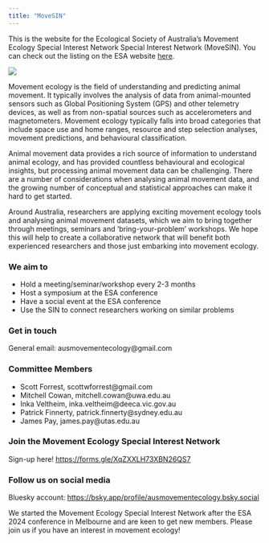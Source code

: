 ```yaml
---
title: "MoveSIN"
---
```


This is the website for the Ecological Society of Australia's Movement Ecology Special Interest Network Special Interest Network (MoveSIN). You can check out the listing on the ESA website [here](https://www.ecolsoc.org.au/category/research-chapters/movement-ecology/).

![](images/logo.png)

Movement ecology is the field of understanding and predicting animal movement. It typically involves the analysis of data from animal-mounted sensors such as Global Positioning System (GPS) and other telemetry devices, as well as from non-spatial sources such as accelerometers and magnetometers. Movement ecology typically falls into broad categories that include space use and home ranges, resource and step selection analyses, movement predictions, and behavioural classification.

Animal movement data provides a rich source of information to understand animal ecology, and has provided countless behavioural and ecological insights, but processing animal movement data can be challenging. There are a number of considerations when analysing animal movement data, and the growing number of conceptual and statistical approaches can make it hard to get started.

Around Australia, researchers are applying exciting movement ecology tools and analysing animal movement datasets, which we aim to bring together through meetings, seminars and ‘bring-your-problem’ workshops. We hope this will help to create a collaborative network that will benefit both experienced researchers and those just embarking into movement ecology.

### We aim to

- Hold a meeting/seminar/workshop every 2-3 months
- Host a symposium at the ESA conference
- Have a social event at the ESA conference
- Use the SIN to connect researchers working on similar problems

### Get in touch
General email: ausmovementecology@gmail.com

### Committee Members

- Scott Forrest, scottwforrest@gmail.com
- Mitchell Cowan, mitchell.cowan@uwa.edu.au
- Inka Veltheim, inka.veltheim@deeca.vic.gov.au
- Patrick Finnerty, patrick.finnerty@sydney.edu.au
- James Pay, james.pay@utas.edu.au

### Join the Movement Ecology Special Interest Network
Sign-up here! [https://forms.gle/XqZXXLH73XBN26QS7](https://forms.gle/XqZXXLH73XBN26QS7)

### Follow us on social media
Bluesky account: [https://bsky.app/profile/ausmovementecology.bsky.social](https://bsky.app/profile/ausmovementecology.bsky.social)

We started the Movement Ecology Special Interest Network after the ESA 2024 conference in Melbourne and are keen to get new members. Please join us if you have an interest in movement ecology!